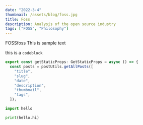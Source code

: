 ```yaml
---
date: "2022-3-4"
thumbnail: /assets/blog/foss.jpg
title: Foss
description: Analysis of the open source industry
tags: ["FOSS", "Philosophy"]
---
```


FOSSfoss
This is sample text

this is a `codeblock`

```JavaScript
export const getStaticProps: GetStaticProps = async () => {
  const posts = postUtils.getAllPosts([
    "title",
    "slug",
    "date",
    "description",
    "thumbnail",
    "tags",
  ]);
```

```python
import hello

print(hello.hi)
```
